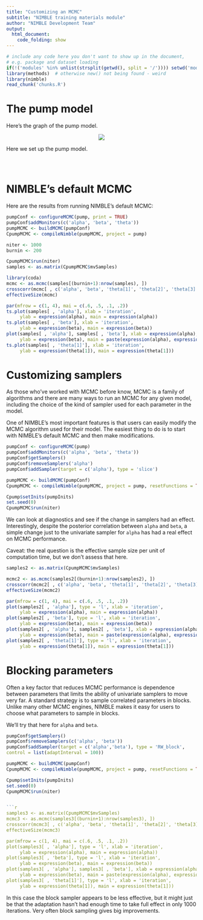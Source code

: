 ```yaml
---
title: "Customizing an MCMC"
subtitle: "NIMBLE training materials module"
author: "NIMBLE Development Team"
output:
  html_document:
    code_folding: show
---
```


```r
# include any code here you don't want to show up in the document,
# e.g. package and dataset loading
if(!('modules' %in% unlist(strsplit(getwd(), split = '/')))) setwd('modules')
library(methods)  # otherwise new() not being found - weird
library(nimble)
read_chunk('chunks.R')
```



# The pump model

Here's the graph of the pump model.

<center><img src="figures/pumpDAG.jpg"></center>

Here we set up the pump model.

```r
```
```r
```
```r
```

# NIMBLE's default MCMC

Here are the results from running NIMBLE's default MCMC:

```r
pumpConf <- configureMCMC(pump, print = TRUE)
pumpConf$addMonitors(c('alpha', 'beta', 'theta'))
pumpMCMC <- buildMCMC(pumpConf)
CpumpMCMC <- compileNimble(pumpMCMC, project = pump)

niter <- 1000
burnin <- 200

CpumpMCMC$run(niter)
samples <- as.matrix(CpumpMCMC$mvSamples)

library(coda)
mcmc <- as.mcmc(samples[(burnin+1):nrow(samples), ])
crosscorr(mcmc[ , c('alpha', 'beta', 'theta[1]', 'theta[2]', 'theta[3]')])
effectiveSize(mcmc)

par(mfrow = c(1, 4), mai = c(.6, .5, .1, .2))
ts.plot(samples[ , 'alpha'], xlab = 'iteration',
     ylab = expression(alpha), main = expression(alpha))
ts.plot(samples[ , 'beta'], xlab = 'iteration',
     ylab = expression(beta), main = expression(beta))
plot(samples[ , 'alpha'], samples[ , 'beta'], xlab = expression(alpha),
     ylab = expression(beta), main = paste(expression(alpha), expression(beta), "dependence"))
ts.plot(samples[ , 'theta[1]'], xlab = 'iteration',
     ylab = expression(theta[1]), main = expression(theta[1]))
```

# Customizing samplers

As those who've worked with MCMC before know, MCMC is a family of algorithms and there are many ways to run an MCMC for any given model, including the choice of the kind of sampler used for each parameter in the model. 

One of NIMBLE's most important features is that users can easily modify the MCMC algorithm used for their model. The easiest thing to do is to start with NIMBLE's default MCMC and then make modifications. 

```r
pumpConf <- configureMCMC(pump)
pumpConf$addMonitors(c('alpha', 'beta', 'theta'))
pumpConf$getSamplers()
pumpConf$removeSamplers('alpha')
pumpConf$addSampler(target = c('alpha'), type = 'slice')

pumpMCMC <- buildMCMC(pumpConf)
CpumpMCMC <- compileNimble(pumpMCMC, project = pump, resetFunctions = TRUE)

Cpump$setInits(pumpInits)
set.seed(0)
CpumpMCMC$run(niter)
```

We can look at diagnostics and see if the change in samplers had an effect. Interestingly, despite the posterior correlation between ```alpha``` and ```beta```, a simple change just to the univariate sampler for ```alpha``` has had a real effect on MCMC performance.

Caveat: the real question is the effective sample size per unit of computation time, but we don't assess that here.

```r
samples2 <- as.matrix(CpumpMCMC$mvSamples)

mcmc2 <- as.mcmc(samples2[(burnin+1):nrow(samples2), ])
crosscorr(mcmc2[ , c('alpha', 'beta', 'theta[1]', 'theta[2]', 'theta[3]')])
effectiveSize(mcmc2)

par(mfrow = c(1, 4), mai = c(.6, .5, .1, .2))
plot(samples2[ , 'alpha'], type = 'l', xlab = 'iteration',
     ylab = expression(alpha), main = expression(alpha))
plot(samples2[ , 'beta'], type = 'l', xlab = 'iteration',
     ylab = expression(beta), main = expression(beta))
plot(samples2[ , 'alpha'], samples2[ , 'beta'], xlab = expression(alpha),
     ylab = expression(beta), main = paste(expression(alpha), expression(beta), "dependence"))
plot(samples2[ , 'theta[1]'], type = 'l', xlab = 'iteration',
     ylab = expression(theta[1]), main = expression(theta[1]))
```

# Blocking parameters

Often a key factor that reduces MCMC performance is dependence between parameters that limits the ability of univariate samplers to move very far. A standard strategy is to sample correlated parameters in blocks. Unlike many other MCMC engines, NIMBLE makes it easy for users to choose what parameters to sample in blocks.

We'll try that here for ```alpha``` and ```beta```.


```r
pumpConf$getSamplers()
pumpConf$removeSamplers(c('alpha', 'beta'))
pumpConf$addSampler(target = c('alpha','beta'), type = 'RW_block', 
control = list(adaptInterval = 100))

pumpMCMC <- buildMCMC(pumpConf)
CpumpMCMC <- compileNimble(pumpMCMC, project = pump, resetFunctions = TRUE)

Cpump$setInits(pumpInits)
set.seed(0)
CpumpMCMC$run(niter)


```r
samples3 <- as.matrix(CpumpMCMC$mvSamples)
mcmc3 <- as.mcmc(samples3[(burnin+1):nrow(samples3), ])
crosscorr(mcmc3[ , c('alpha', 'beta', 'theta[1]', 'theta[2]', 'theta[3]')])
effectiveSize(mcmc3)

par(mfrow = c(1, 4), mai = c(.6, .5, .1, .2))
plot(samples3[ , 'alpha'], type = 'l', xlab = 'iteration',
     ylab = expression(alpha), main = expression(alpha))
plot(samples3[ , 'beta'], type = 'l', xlab = 'iteration',
     ylab = expression(beta), main = expression(beta))
plot(samples3[ , 'alpha'], samples3[ , 'beta'], xlab = expression(alpha),
     ylab = expression(beta), main = paste(expression(alpha), expression(beta), "dependence"))
plot(samples3[ , 'theta[1]'], type = 'l', xlab = 'iteration',
     ylab = expression(theta[1]), main = expression(theta[1]))

```

In this case the block sampler appears to be less effective, but it might just be that the adaptation hasn't had enough time to take full effect in only 1000 iterations.  Very often block sampling gives big improvements.


